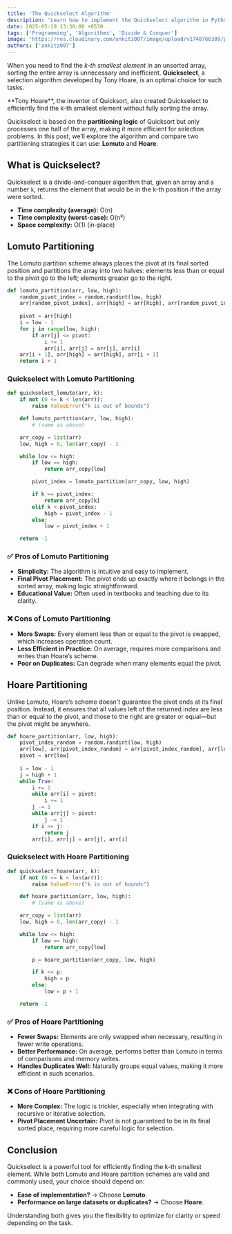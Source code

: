 ```yaml
---
title: 'The Quickselect Algorithm'
description: 'Learn how to implement the Quickselect algorithm in Python for efficient selection of the k-th smallest element.'
date: 2025-05-19 13:30:00 +0530
tags: ['Programming', 'Algorithms', 'Divide & Conquer']
image: 'https://res.cloudinary.com/ankitz007/image/upload/v1748766309/programming/algorithms/quickselect_zroxru.webp'
authors: ['ankitz007']
---
```



When you need to find the *k-th smallest element* in an unsorted array, sorting the entire array is unnecessary and inefficient. **Quickselect**, a selection algorithm developed by Tony Hoare, is an optimal choice for such tasks.

<Callout title="About Quickselect" variant="remark">
**Tony Hoare**, the inventor of Quicksort, also created Quickselect to efficiently find the k-th smallest element without fully sorting the array.
</Callout>

Quickselect is based on the **partitioning logic** of Quicksort but only processes one half of the array, making it more efficient for selection problems. In this post, we’ll explore the algorithm and compare two partitioning strategies it can use: **Lomuto** and **Hoare**.

## What is Quickselect?

Quickselect is a divide-and-conquer algorithm that, given an array and a number `k`, returns the element that would be in the k-th position if the array were sorted.

* **Time complexity (average):** O(n)
* **Time complexity (worst-case):** O(n²)
* **Space complexity:** O(1) (in-place)

## Lomuto Partitioning

The Lomuto partition scheme always places the pivot at its final sorted position and partitions the array into two halves: elements less than or equal to the pivot go to the left; elements greater go to the right.

```python
def lomuto_partition(arr, low, high):
    random_pivot_index = random.randint(low, high)
    arr[random_pivot_index], arr[high] = arr[high], arr[random_pivot_index]
    
    pivot = arr[high]
    i = low - 1
    for j in range(low, high):
        if arr[j] <= pivot:
            i += 1
            arr[i], arr[j] = arr[j], arr[i]
    arr[i + 1], arr[high] = arr[high], arr[i + 1]
    return i + 1
```

### Quickselect with Lomuto Partitioning

```python
def quickselect_lomuto(arr, k):
    if not (0 <= k < len(arr)):
        raise ValueError("k is out of bounds")

    def lomuto_partition(arr, low, high):
        # (same as above)

    arr_copy = list(arr)
    low, high = 0, len(arr_copy) - 1

    while low <= high:
        if low == high:
            return arr_copy[low]

        pivot_index = lomuto_partition(arr_copy, low, high)

        if k == pivot_index:
            return arr_copy[k]
        elif k < pivot_index:
            high = pivot_index - 1
        else:
            low = pivot_index + 1

    return -1
```

### ✅ Pros of Lomuto Partitioning

* **Simplicity:** The algorithm is intuitive and easy to implement.
* **Final Pivot Placement:** The pivot ends up exactly where it belongs in the sorted array, making logic straightforward.
* **Educational Value:** Often used in textbooks and teaching due to its clarity.

### ❌ Cons of Lomuto Partitioning

* **More Swaps:** Every element less than or equal to the pivot is swapped, which increases operation count.
* **Less Efficient in Practice:** On average, requires more comparisons and writes than Hoare’s scheme.
* **Poor on Duplicates:** Can degrade when many elements equal the pivot.

## Hoare Partitioning

Unlike Lomuto, Hoare’s scheme doesn't guarantee the pivot ends at its final position. Instead, it ensures that all values left of the returned index are less than or equal to the pivot, and those to the right are greater or equal—but the pivot might be anywhere.

```python
def hoare_partition(arr, low, high):
    pivot_index_random = random.randint(low, high)
    arr[low], arr[pivot_index_random] = arr[pivot_index_random], arr[low]
    pivot = arr[low]
    
    i = low - 1
    j = high + 1
    while True:
        i += 1
        while arr[i] < pivot:
            i += 1
        j -= 1
        while arr[j] > pivot:
            j -= 1
        if i >= j:
            return j
        arr[i], arr[j] = arr[j], arr[i]
```

### Quickselect with Hoare Partitioning

```python
def quickselect_hoare(arr, k):
    if not (0 <= k < len(arr)):
        raise ValueError("k is out of bounds")

    def hoare_partition(arr, low, high):
        # (same as above)

    arr_copy = list(arr)
    low, high = 0, len(arr_copy) - 1

    while low <= high:
        if low == high:
            return arr_copy[low]

        p = hoare_partition(arr_copy, low, high)

        if k <= p:
            high = p
        else:
            low = p + 1

    return -1
```

### ✅ Pros of Hoare Partitioning

* **Fewer Swaps:** Elements are only swapped when necessary, resulting in fewer write operations.
* **Better Performance:** On average, performs better than Lomuto in terms of comparisons and memory writes.
* **Handles Duplicates Well:** Naturally groups equal values, making it more efficient in such scenarios.

### ❌ Cons of Hoare Partitioning

* **More Complex:** The logic is trickier, especially when integrating with recursive or iterative selection.
* **Pivot Placement Uncertain:** Pivot is not guaranteed to be in its final sorted place, requiring more careful logic for selection.

## Conclusion

Quickselect is a powerful tool for efficiently finding the k-th smallest element. While both Lomuto and Hoare partition schemes are valid and commonly used, your choice should depend on:

* **Ease of implementation?** → Choose **Lomuto**.
* **Performance on large datasets or duplicates?** → Choose **Hoare**.

Understanding both gives you the flexibility to optimize for clarity or speed depending on the task.
